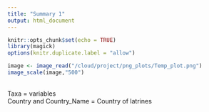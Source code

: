 ```yaml
---
title: "Summary 1"
output: html_document
---
```

```r
knitr::opts_chunk$set(echo = TRUE)
library(magick)
options(knitr.duplicate.label = "allow")
```

```r
image <- image_read("/cloud/project/png_plots/Temp_plot.png")
image_scale(image,"500")
```

\
Taxa = variables\
Country and Country_Name = Country of latrines \